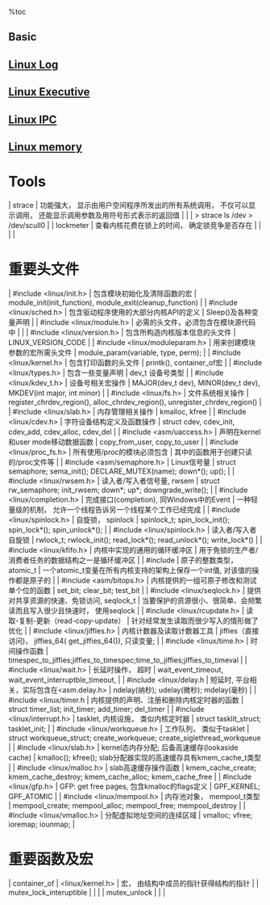 %toc

== Basic ==
== [[Linux Log]] ==
== [[Linux Executive]] ==
== [[Linux IPC]] ==
== [[Linux memory]] ==


= Tools =
| strace    | 功能强大， 显示由用户空间程序所发出的所有系统调用， 不仅可以显示调用， 还能显示调用参数及用符号形式表示的返回值 |
|           | > strace ls /dev > /dev/scull0                                                                                  |
| lockmeter | 查看内核花费在锁上的时间， 确定锁竞争是否存在                                                                   |
|           |                                                                                                                 |


= 重要头文件 =
| #include <linux/init.h>        | 包含模块初始化及清除函数的宏                    | module_init(init_function), module_exit(cleanup_function)                   |
| #include <linux/sched.h>       | 包含驱动程序使用的大部分内核API的定义           | Sleep()及各种变量声明                                                       |
| #include <linux/module.h>      | 必需的头文件，必须包含在模块源代码中            |                                                                             |
| #include <linux/version.h>     | 包含所构造内核版本信息的头文件                  | LINUX_VERSION_CODE                                                          |
| #include <linux/moduleparam.h> | 用来创建模块参数的宏所需头文件                  | module_param(variable, type, perm);                                         |
| #include <linux/kernel.h>      | 包含打印函数的头文件                            | printk(), container_of宏                                                    |
| #include <linux/types.h>       | 包含一些变量声明                                | dev_t 设备号类型                                                            |
| #include <linux/kdev_t.h>      | 设备号相关宏操作                                | MAJOR(dev_t dev), MINOR(dev_t dev), MKDEV(int major, int minor)             |
| #include <linux/fs.h>          | 文件系统相关操作                                | register_chrdev_region(), alloc_chrdev_region(), unregister_chrdev_region() |
| #include <linux/slab.h>        | 内存管理相关操作                                | kmalloc, kfree                                                              |
| #include <linux/cdev.h>        | 字符设备结构定义及函数操作                      | struct cdev, cdev_init, cdev_add, cdev_alloc, cdev_del                      |
| #include <asm/uaccess.h>       | 声明在kernel和user mode移动数据函数             | copy_from_user, copy_to_user                                                |
| #include <linux/proc_fs.h>     | 所有使用/proc的模块必须包含                     | 其中的函数用于创建只读的/proc文件等                                         |
| #include <asm/semaphore.h>     | Linux信号量                                     | struct semaphore;  sema_init();  DECLARE_MUTEX(name); down*(); up();        |
| #include <linux/rwsem.h>       | 读入者/写入者信号量, rwsem                      | struct rw_semaphore;  init_rwsem; down*; up*; downgrade_write();            |
| #include <linux/completion.h>  | 完成接口(completion), 同Windows中的Event        | 一种轻量级的机制， 允许一个线程告诉另一个线程某个工作已经完成               |
| #include <linux/spinlock.h>    | 自旋锁， spinlock                               | spinlock_t; spin_lock_init(); spin_lock*(); spin_unlock*();                 |
| #include <linux/spinlock.h>    | 读入者/写入者自旋锁                             | rwlock_t; rwlock_init(); read_lock*(); read_unlock*(); write_lock*()        |
| #include <linux/kfifo.h>       | 内核中实现的通用的循环缓冲区                    | 用于免锁的生产者/消费者任务的数据结构之一是循环缓冲区                       |
| #include <asm/atomic>          | 原子的整数类型， atomic_t                       | 一个atomic_t变量在所有内核支持的架构上保存一个int值, 对该值的操作都是原子的 |
| #include <asm/bitops.h>        | 内核提供的一组可原子修改和测试单个位的函数      | set_bit; clear_bit; test_bit                                                |
| #include <linux/seqlock.h>     | 提供对共享资源的快速、免锁访问, seqlock_t       | 当要保护的资源很小、很简单、会频繁读而且写入很少且快速时， 使用seqlock      |
| #include <linux/rcupdate.h>    | 读取-复制-更新（read-copy-update）              | 针对经常发生读取而很少写入的情形做了优化                                    |
| #include <linux/jiffies.h>     | 内核计数器及读取计数器工具                      | jiffies（直接访问)， jiffies_64( get_jiffies_64()), 只读变量;               |
| #include <linux/time.h>        | 时间操作函数                                    | timespec_to_jiffies;jiffies_to_timespec;time_to_jiffies;jiffies_to_timeval  |
| #include <linux/wait.h>        | 长延时操作， 超时                               | wait_event_timeout, wait_event_interruptble_timeout,                        |
| #include <linux/delay.h        | 短延时, 平台相关，实际包含在<asm.delay.h>       | ndelay(纳秒); udelay(微秒); mdelay(毫秒)                                    |
| #include <linux/timer.h        | 内核提供的声明、注册和删除内核定时器的函数      | struct timer_list; init_timer; add_timer; del_timer                         |
| #include <linux/interrupt.h>   | tasklet, 内核设施， 类似内核定时器              | struct tasklit_struct; tasklet_init;                                        |
| #include <linux/workqueue.h>   | 工作队列， 类似于tasklet                        | struct workqueue_struct; create_workqueue; create_siglethread_workqueue     |
| #include <linux/slab.h>        | kernel态内存分配; 后备高速缓存(lookaside cache) | kmalloc(); kfree(); slab分配器实现的高速缓存具有kmem_cache_t类型            |
| #include <linux/malloc.h>      | slab高速缓存操作函数                            | kmem_cache_create; kmem_cache_destroy; kmem_cache_alloc; kmem_cache_free    |
| #include <linux/gfp.h>         | GFP: get free pages, 包含kmalloc的flags定义     | GPF_KERNEL; GPF_ATOMIC                                                      |
| #include <linux/mempool.h>     | 内存池对象， mempool_t类型                      | mempool_create; mempool_alloc; mempool_free; mempool_destroy                |
| #include <linux/vmalloc.h>     | 分配虚拟地址空间的连续区域                      | vmalloc; vfree; ioremap; iounmap;                                           |

= 重要函数及宏 =
| container_of            | <linux/kernel.h> | 宏， 由结构中成员的指针获得结构的指针 |
| mutex_lock_interuptible |                  |                                       |
| mutex_unlock            |                  |                                       |

